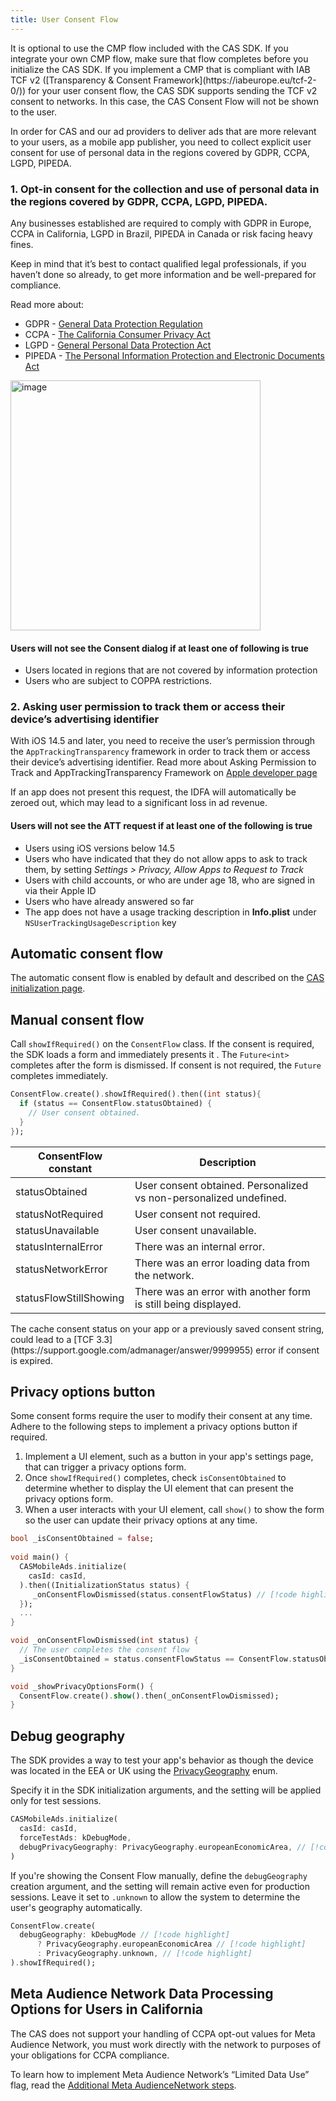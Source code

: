 ```yaml
---
title: User Consent Flow
---
```



<Info>
It is optional to use the CMP flow included with the CAS SDK. If you integrate your own CMP flow, make sure that flow completes before you initialize the CAS SDK.
</Info>

<Info>
If you implement a CMP that is compliant with IAB TCF v2 ([Transparency & Consent Framework](https://iabeurope.eu/tcf-2-0/)) for your user consent flow, the CAS SDK supports sending the TCF v2 consent to networks. In this case, the CAS Consent Flow will not be shown to the user.
</Info>

In order for CAS and our ad providers to deliver ads that are more relevant to your users, as a mobile app publisher, you need to collect explicit user consent for use of personal data in the regions covered by GDPR, CCPA, LGPD, PIPEDA.

### 1. Opt-in consent for the collection and use of personal data in the regions covered by GDPR, CCPA, LGPD, PIPEDA.
Any businesses established are required to comply with GDPR in Europe, CCPA in California, LGPD in Brazil, PIPEDA in Canada or risk facing heavy fines.

Keep in mind that it’s best to contact qualified legal professionals, if you haven’t done so already, to get more information and be well-prepared for compliance.  

Read more about:
- GDPR - [General Data Protection Regulation](https://gdpr-info.eu)
- CCPA - [The California Consumer Privacy Act](https://theccpa.org)
- LGPD - [General Personal Data Protection Act](https://lgpd-brazil.info)
- PIPEDA - [The Personal Information Protection and Electronic Documents Act](https://www.priv.gc.ca/en/privacy-topics/privacy-laws-in-canada/the-personal-information-protection-and-electronic-documents-act-pipeda/)

<Image height="400" alt="image" src="/assets/User-Consent-Flow-1.png" />


#### Users will not see the Consent dialog if at least one of following is true
- Users located in regions that are not covered by information protection
- Users who are subject to COPPA restrictions.

### 2. Asking user permission to track them or access their device’s advertising identifier
With iOS 14.5 and later, you need to receive the user’s permission through the `AppTrackingTransparency` framework in order to track them or access their device’s advertising identifier.  Read more about Asking Permission to Track and AppTrackingTransparency Framework on [Apple developer page](https://developer.apple.com/app-store/user-privacy-and-data-use/)

<Warning>  
If an app does not present this request, the IDFA will automatically be zeroed out, which may lead to a significant loss in ad revenue.
</Warning>

#### Users will not see the ATT request if at least one of the following is true
- Users using iOS versions below 14.5
- Users who have indicated that they do not allow apps to ask to track them, by setting *Settings > Privacy, Allow Apps to Request to Track*
- Users with child accounts, or who are under age 18, who are signed in via their Apple ID
- Users who have already answered so far
- The app does not have a usage tracking description in **Info.plist** under `NSUserTrackingUsageDescription` key

## Automatic consent flow
The automatic consent flow is enabled by default and described on the [CAS initialization page](Flutter/Initialize-CAS).

## Manual consent flow
Call `showIfRequired()` on the `ConsentFlow` class. If the consent is required, the SDK loads a form and immediately presents it .
The `Future<int>` completes after the form is dismissed. If consent is not required, the `Future` completes immediately.

```dart
ConsentFlow.create().showIfRequired().then((int status){
  if (status == ConsentFlow.statusObtained) {
    // User consent obtained.
  }
});
```


| ConsentFlow constant   | Description                                                        |
| ---------------------- | ------------------------------------------------------------------ |
| statusObtained         | User consent obtained. Personalized vs non-personalized undefined. |
| statusNotRequired      | User consent not required.                                         |
| statusUnavailable      | User consent unavailable.                                          |
| statusInternalError    | There was an internal error.                                       |
| statusNetworkError     | There was an error loading data from the network.                  |
| statusFlowStillShowing | There was an error with another form is still being displayed.     |

<Warning>  
The cache consent status on your app or a previously saved consent string, could lead to a [TCF 3.3](https://support.google.com/admanager/answer/9999955) error if consent is expired.
</Warning>

## Privacy options button
Some consent forms require the user to modify their consent at any time. Adhere to the following steps to implement a privacy options button if required.

1. Implement a UI element, such as a button in your app's settings page, that can trigger a privacy options form.
2. Once `showIfRequired()` completes, check `isConsentObtained` to determine whether to display the UI element that can present the privacy options form.
3. When a user interacts with your UI element, call `show()` to show the form so the user can update their privacy options at any time.
```dart
bool _isConsentObtained = false;
  
void main() {  
  CASMobileAds.initialize(  
    casId: casId,  
  ).then((InitializationStatus status) {  
     _onConsentFlowDismissed(status.consentFlowStatus) // [!code highlight]
  }); 
  ...
} 

void _onConsentFlowDismissed(int status) {
  // The user completes the consent flow
  _isConsentObtained = status.consentFlowStatus == ConsentFlow.statusObtained;
}

void _showPrivacyOptionsForm() {
  ConsentFlow.create().show().then(_onConsentFlowDismissed);
}
```

## Debug geography
The SDK provides a way to test your app's behavior as though the device was located in the EEA or UK using the [PrivacyGeography](https://pub.dev/documentation/clever_ads_solutions/latest/clever_ads_solutions/PrivacyGeography.html) enum. 

Specify it in the SDK initialization arguments, and the setting will be applied only for test sessions.
```dart
CASMobileAds.initialize(  
  casId: casId,  
  forceTestAds: kDebugMode,
  debugPrivacyGeography: PrivacyGeography.europeanEconomicArea, // [!code highlight]
)
```

If you're showing the Consent Flow manually, define the `debugGeography` creation argument, and the setting will remain active even for production sessions. Leave it set to `.unknown` to allow the system to determine the user's geography automatically.
```dart
ConsentFlow.create(  
  debugGeography: kDebugMode // [!code highlight]
      ? PrivacyGeography.europeanEconomicArea // [!code highlight]
      : PrivacyGeography.unknown, // [!code highlight]
).showIfRequired();
```

## Meta Audience Network Data Processing Options for Users in California
The CAS does not support your handling of CCPA opt-out values for Meta Audience Network, you must work directly with the network to  purposes of your obligations for CCPA compliance.

To learn how to implement Meta Audience Network’s “Limited Data Use” flag, read the [Additional Meta AudienceNetwork steps](Flutter/Additional-Meta-AudienceNetwork-steps).
